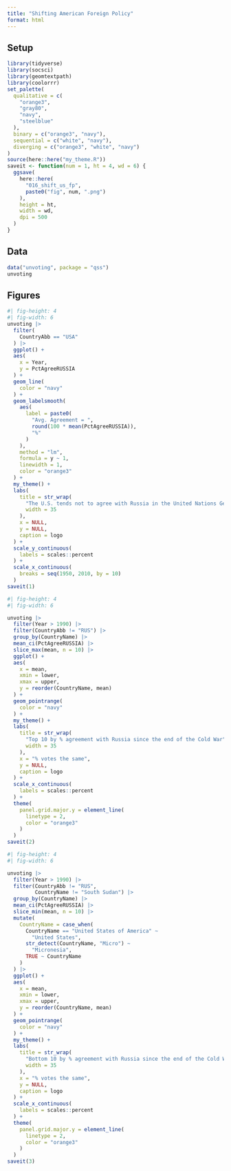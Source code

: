 ```yaml
---
title: "Shifting American Foreign Policy"
format: html
---
```


## Setup

```r
library(tidyverse)
library(socsci)
library(geomtextpath)
library(coolorrr)
set_palette(
  qualitative = c(
    "orange3",
    "gray80",
    "navy",
    "steelblue"
  ),
  binary = c("orange3", "navy"),
  sequential = c("white", "navy"),
  diverging = c("orange3", "white", "navy")
)
source(here::here("my_theme.R"))
saveit <- function(num = 1, ht = 4, wd = 6) {
  ggsave(
    here::here(
      "016_shift_us_fp",
      paste0("fig", num, ".png")
    ),
    height = ht,
    width = wd,
    dpi = 500
  )
}
```


## Data

```r
data("unvoting", package = "qss")
unvoting
```

## Figures

```r
#| fig-height: 4
#| fig-width: 6
unvoting |>
  filter(
    CountryAbb == "USA"
  ) |>
  ggplot() +
  aes(
    x = Year,
    y = PctAgreeRUSSIA
  ) +
  geom_line(
    color = "navy"
  ) +
  geom_labelsmooth(
    aes(
      label = paste0(
        "Avg. Agreement = ",
        round(100 * mean(PctAgreeRUSSIA)),
        "%"
      )
    ),
    method = "lm",
    formula = y ~ 1,
    linewidth = 1,
    color = "orange3"
  ) +
  my_theme() +
  labs(
    title = str_wrap(
      "The U.S. tends not to agree with Russia in the United Nations General Assembly",
      width = 35
    ),
    x = NULL,
    y = NULL,
    caption = logo
  ) +
  scale_y_continuous(
    labels = scales::percent
  ) +
  scale_x_continuous(
    breaks = seq(1950, 2010, by = 10)
  )
saveit(1)
```

```r
#| fig-height: 4
#| fig-width: 6

unvoting |>
  filter(Year > 1990) |>
  filter(CountryAbb != "RUS") |>
  group_by(CountryName) |>
  mean_ci(PctAgreeRUSSIA) |>
  slice_max(mean, n = 10) |>
  ggplot() +
  aes(
    x = mean,
    xmin = lower,
    xmax = upper,
    y = reorder(CountryName, mean)
  ) +
  geom_pointrange(
    color = "navy"
  ) +
  my_theme() +
  labs(
    title = str_wrap(
      "Top 10 by % agreement with Russia since the end of the Cold War",
      width = 35
    ),
    x = "% votes the same",
    y = NULL,
    caption = logo
  ) +
  scale_x_continuous(
    labels = scales::percent
  ) +
  theme(
    panel.grid.major.y = element_line(
      linetype = 2,
      color = "orange3"
    )
  )
saveit(2)
```

```r
#| fig-height: 4
#| fig-width: 6

unvoting |>
  filter(Year > 1990) |>
  filter(CountryAbb != "RUS",
         CountryName != "South Sudan") |>
  group_by(CountryName) |>
  mean_ci(PctAgreeRUSSIA) |>
  slice_min(mean, n = 10) |>
  mutate(
    CountryName = case_when(
      CountryName == "United States of America" ~
        "United States",
      str_detect(CountryName, "Micro") ~
        "Micronesia",
      TRUE ~ CountryName
    )
  ) |>
  ggplot() +
  aes(
    x = mean,
    xmin = lower,
    xmax = upper,
    y = reorder(CountryName, mean)
  ) +
  geom_pointrange(
    color = "navy"
  ) +
  my_theme() +
  labs(
    title = str_wrap(
      "Bottom 10 by % agreement with Russia since the end of the Cold War",
      width = 35
    ),
    x = "% votes the same",
    y = NULL,
    caption = logo
  ) +
  scale_x_continuous(
    labels = scales::percent
  ) +
  theme(
    panel.grid.major.y = element_line(
      linetype = 2,
      color = "orange3"
    )
  )
saveit(3)
```

